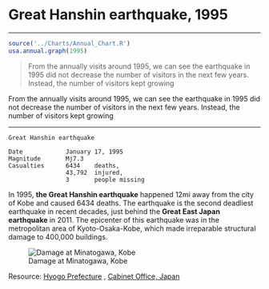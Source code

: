 # Great Hanshin earthquake, 1995
***

```r

source('../Charts/Annual_Chart.R')
usa.annual.graph(1995)

```

>From the annually visits around 1995, we can see the earthquake in 1995 did not decrease the number of visitors in the next few years. Instead, the number of visitors kept growing

From the annually visits around 1995, we can see the earthquake in 1995 did not decrease the number of visitors in the next few years. Instead, the number of visitors kept growing

***

```
Great Hanshin earthquake

Date            January 17, 1995       
Magnitude       Mj7.3
Casualties      6434    deaths,
                43,792  injured,
                3       people missing
```                

In 1995, **the Great Hanshin earthquake** happened 12mi away from the city of Kobe and caused 6434 deaths. The earthquake is the second deadliest earthquake in recent decades, just behind the **Great East Japan earthquake** in 2011. The epicenter of this earthquake was in the metropolitan area of Kyoto-Osaka-Kobe, which made irreparable structural damage to 400,000 buildings.

![Damage at Minatogawa, Kobe](https://upload.wikimedia.org/wikipedia/commons/thumb/7/79/Hanshin-Awaji_earthquake_1995_343.jpg/1024px-Hanshin-Awaji_earthquake_1995_343.jpg)

Resource: [Hyogo Prefecture](http://web.pref.hyogo.lg.jp/kk42/pa20_000000015.html)
        , [Cabinet Office, Japan](http://www.bousai.go.jp/kyoiku/kyokun/hanshin_awaji/earthquake/)
